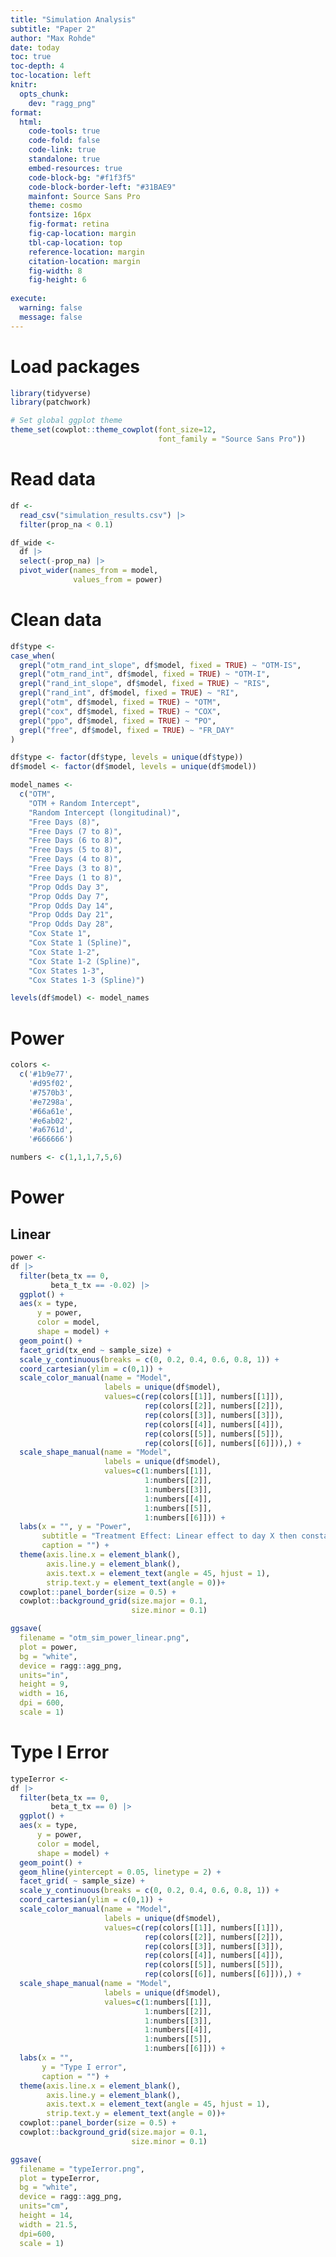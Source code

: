 ```yaml
---
title: "Simulation Analysis"
subtitle: "Paper 2"
author: "Max Rohde"
date: today
toc: true
toc-depth: 4
toc-location: left
knitr:
  opts_chunk: 
    dev: "ragg_png"
format:
  html:
    code-tools: true
    code-fold: false
    code-link: true
    standalone: true
    embed-resources: true
    code-block-bg: "#f1f3f5"
    code-block-border-left: "#31BAE9"
    mainfont: Source Sans Pro
    theme: cosmo
    fontsize: 16px
    fig-format: retina
    fig-cap-location: margin
    tbl-cap-location: top
    reference-location: margin
    citation-location: margin
    fig-width: 8
    fig-height: 6
  
execute:
  warning: false
  message: false
---
```


# Load packages

```r
library(tidyverse)
library(patchwork)

# Set global ggplot theme
theme_set(cowplot::theme_cowplot(font_size=12,
                                 font_family = "Source Sans Pro"))
```

# Read data

```r
df <-
  read_csv("simulation_results.csv") |>
  filter(prop_na < 0.1)

df_wide <-
  df |>
  select(-prop_na) |>
  pivot_wider(names_from = model,
              values_from = power)
```

# Clean data

```r
df$type <-
case_when(
  grepl("otm_rand_int_slope", df$model, fixed = TRUE) ~ "OTM-IS",
  grepl("otm_rand_int", df$model, fixed = TRUE) ~ "OTM-I",
  grepl("rand_int_slope", df$model, fixed = TRUE) ~ "RIS",
  grepl("rand_int", df$model, fixed = TRUE) ~ "RI",
  grepl("otm", df$model, fixed = TRUE) ~ "OTM",
  grepl("cox", df$model, fixed = TRUE) ~ "COX",
  grepl("ppo", df$model, fixed = TRUE) ~ "PO",
  grepl("free", df$model, fixed = TRUE) ~ "FR_DAY"
)

df$type <- factor(df$type, levels = unique(df$type))
df$model <- factor(df$model, levels = unique(df$model))
```

```r
model_names <-
  c("OTM",
    "OTM + Random Intercept",
    "Random Intercept (longitudinal)",
    "Free Days (8)",
    "Free Days (7 to 8)",
    "Free Days (6 to 8)",
    "Free Days (5 to 8)",
    "Free Days (4 to 8)",
    "Free Days (3 to 8)",
    "Free Days (1 to 8)",
    "Prop Odds Day 3",
    "Prop Odds Day 7",
    "Prop Odds Day 14",
    "Prop Odds Day 21",
    "Prop Odds Day 28",
    "Cox State 1",
    "Cox State 1 (Spline)",
    "Cox State 1-2",
    "Cox State 1-2 (Spline)",
    "Cox States 1-3",
    "Cox States 1-3 (Spline)")

levels(df$model) <- model_names
```

# Power

```r
colors <- 
  c('#1b9e77',
    '#d95f02',
    '#7570b3',
    '#e7298a',
    '#66a61e',
    '#e6ab02',
    '#a6761d',
    '#666666')

numbers <- c(1,1,1,7,5,6)
```


# Power

## Linear

```r
power <-
df |>
  filter(beta_tx == 0,
         beta_t_tx == -0.02) |>
  ggplot() +
  aes(x = type,
      y = power,
      color = model,
      shape = model) +
  geom_point() +
  facet_grid(tx_end ~ sample_size) +
  scale_y_continuous(breaks = c(0, 0.2, 0.4, 0.6, 0.8, 1)) +
  coord_cartesian(ylim = c(0,1)) +
  scale_color_manual(name = "Model",
                     labels = unique(df$model),
                     values=c(rep(colors[[1]], numbers[[1]]),
                              rep(colors[[2]], numbers[[2]]),
                              rep(colors[[3]], numbers[[3]]),
                              rep(colors[[4]], numbers[[4]]),
                              rep(colors[[5]], numbers[[5]]),
                              rep(colors[[6]], numbers[[6]])),) +
  scale_shape_manual(name = "Model",
                     labels = unique(df$model),
                     values=c(1:numbers[[1]],
                              1:numbers[[2]],
                              1:numbers[[3]],
                              1:numbers[[4]],
                              1:numbers[[5]],
                              1:numbers[[6]])) +
  labs(x = "", y = "Power",
       subtitle = "Treatment Effect: Linear effect to day X then constant",
       caption = "") +
  theme(axis.line.x = element_blank(),
        axis.line.y = element_blank(),
        axis.text.x = element_text(angle = 45, hjust = 1),
        strip.text.y = element_text(angle = 0))+
  cowplot::panel_border(size = 0.5) +
  cowplot::background_grid(size.major = 0.1,
                           size.minor = 0.1)
```

```r
ggsave(
  filename = "otm_sim_power_linear.png", 
  plot = power,
  bg = "white",
  device = ragg::agg_png,
  units="in",
  height = 9,
  width = 16,
  dpi = 600,
  scale = 1)
```


# Type I Error

```r
typeIerror <-
df |>
  filter(beta_tx == 0,
         beta_t_tx == 0) |>
  ggplot() +
  aes(x = type,
      y = power,
      color = model,
      shape = model) +
  geom_point() +
  geom_hline(yintercept = 0.05, linetype = 2) +
  facet_grid( ~ sample_size) +
  scale_y_continuous(breaks = c(0, 0.2, 0.4, 0.6, 0.8, 1)) +
  coord_cartesian(ylim = c(0,1)) +
  scale_color_manual(name = "Model",
                     labels = unique(df$model),
                     values=c(rep(colors[[1]], numbers[[1]]),
                              rep(colors[[2]], numbers[[2]]),
                              rep(colors[[3]], numbers[[3]]),
                              rep(colors[[4]], numbers[[4]]),
                              rep(colors[[5]], numbers[[5]]),
                              rep(colors[[6]], numbers[[6]])),) +
  scale_shape_manual(name = "Model",
                     labels = unique(df$model),
                     values=c(1:numbers[[1]],
                              1:numbers[[2]],
                              1:numbers[[3]],
                              1:numbers[[4]],
                              1:numbers[[5]],
                              1:numbers[[6]])) +
  labs(x = "",
       y = "Type I error",
       caption = "") +
  theme(axis.line.x = element_blank(),
        axis.line.y = element_blank(),
        axis.text.x = element_text(angle = 45, hjust = 1),
        strip.text.y = element_text(angle = 0))+
  cowplot::panel_border(size = 0.5) +
  cowplot::background_grid(size.major = 0.1,
                           size.minor = 0.1)
```

```r
ggsave(
  filename = "typeIerror.png", 
  plot = typeIerror,
  bg = "white",
  device = ragg::agg_png,
  units="cm",
  height = 14,
  width = 21.5,
  dpi=600,
  scale = 1)
```
